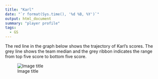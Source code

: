 ```yaml
---
title: "Karl"
date: "`r format(Sys.time(), '%d %B, %Y')`"
output: html_document
summary: "player profile"
tags:
  - GS
---
```


The red line in the graph below shows the trajectory of Karl's scores. The grey line shows the team median and the grey ribbon indicates the range from top five score to bottom five score.

![Image title](Karl.jpg)
